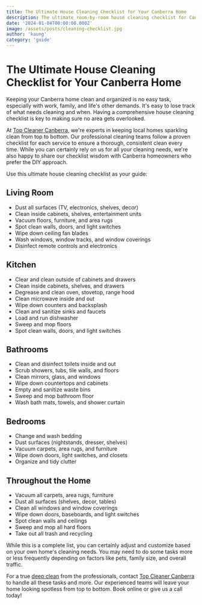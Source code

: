 ```yaml
---
title: The Ultimate House Cleaning Checklist for Your Canberra Home
description: The ultimate room-by-room house cleaning checklist for Canberra homes. Top Cleaner Canberra's comprehensive guide covers living rooms, kitchens, bathrooms, bedrooms, and whole home cleaning tasks.
date: '2024-01-04T00:00:00.000Z'
image: /assets/posts/cleaning-checklist.jpg
author: 'kaung'
category: 'guide'
---
```


# The Ultimate House Cleaning Checklist for Your Canberra Home

Keeping your Canberra home clean and organized is no easy task, especially with work, family, and life's other demands. It's easy to lose track of what needs cleaning and when. Having a comprehensive house cleaning checklist is key to making sure no area gets overlooked.

At [Top Cleaner Canberra](https://topcleanercanberra.com.au), we're experts in keeping local homes sparkling clean from top to bottom. Our professional cleaning teams follow a proven checklist for each service to ensure a thorough, consistent clean every time. While you can certainly rely on us for all your cleaning needs, we're also happy to share our checklist wisdom with Canberra homeowners who prefer the DIY approach.

Use this ultimate house cleaning checklist as your guide:

## Living Room

- Dust all surfaces (TV, electronics, shelves, decor)
- Clean inside cabinets, shelves, entertainment units 
- Vacuum floors, furniture, and area rugs
- Spot clean walls, doors, and light switches
- Wipe down ceiling fan blades
- Wash windows, window tracks, and window coverings
- Disinfect remote controls and electronics

## Kitchen 

- Clear and clean outside of cabinets and drawers
- Clean inside cabinets, shelves, and drawers
- Degrease and clean oven, stovetop, range hood
- Clean microwave inside and out
- Wipe down counters and backsplash
- Clean and sanitize sinks and faucets
- Load and run dishwasher
- Sweep and mop floors 
- Spot clean walls, doors, and light switches

## Bathrooms

- Clean and disinfect toilets inside and out
- Scrub showers, tubs, tile walls, and floors
- Clean mirrors, glass, and windows
- Wipe down countertops and cabinets
- Empty and sanitize waste bins
- Sweep and mop bathroom floor
- Wash bath mats, towels, and shower curtain 

## Bedrooms

- Change and wash bedding
- Dust surfaces (nightstands, dresser, shelves) 
- Vacuum carpets, area rugs, and furniture
- Wipe down doors, light switches, and closets
- Organize and tidy clutter

## Throughout the Home

- Vacuum all carpets, area rugs, furniture
- Dust all surfaces (shelves, decor, tables)
- Clean all windows and window coverings
- Wipe down doors, baseboards, and light switches
- Spot clean walls and ceilings
- Sweep and mop all hard floors 
- Take out all trash and recycling

While this is a complete list, you can certainly adjust and customize based on your own home's cleaning needs. You may need to do some tasks more or less frequently depending on factors like pets, family size, and overall traffic.

For a true [deep clean](https://topcleanercanberra.com.au/deep-cleaning-canberra) from the professionals, contact [Top Cleaner Canberra](https://topcleanercanberra.com.au) to handle all these tasks and more. Our experienced teams will leave your home looking spotless from top to bottom. Book online or give us a call today!